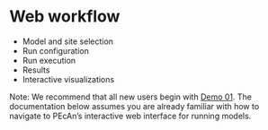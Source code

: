 # Web workflow

- Model and site selection
- Run configuration
- Run execution
- Results
- Interactive visualizations

Note: We recommend that all new users begin with [Demo 01](https://pecanproject.github.io/pecan-documentation/tutorials/Demo01.html). The documentation below assumes you are already familiar with how to navigate to PEcAn's interactive web interface for running models.